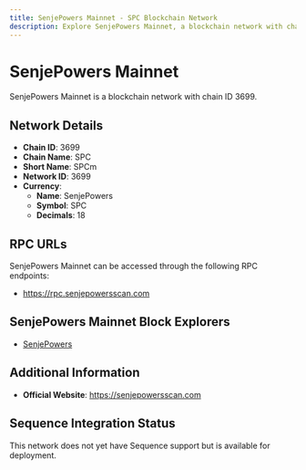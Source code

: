 ```yaml
--- 
title: SenjePowers Mainnet - SPC Blockchain Network
description: Explore SenjePowers Mainnet, a blockchain network with chain ID 3699. Learn about its native currency, SenjePowers, and how to interact with the network.
---
```


# SenjePowers Mainnet

SenjePowers Mainnet is a blockchain network with chain ID 3699.

## Network Details

- **Chain ID**: 3699
- **Chain Name**: SPC
- **Short Name**: SPCm
- **Network ID**: 3699
- **Currency**: 
  - **Name**: SenjePowers
  - **Symbol**: SPC
  - **Decimals**: 18

## RPC URLs

SenjePowers Mainnet can be accessed through the following RPC endpoints:

- https://rpc.senjepowersscan.com

## SenjePowers Mainnet Block Explorers

- [SenjePowers](https://senjepowersscan.com)

## Additional Information

- **Official Website**: https://senjepowersscan.com

## Sequence Integration Status

This network does not yet have Sequence support but is available for deployment.
